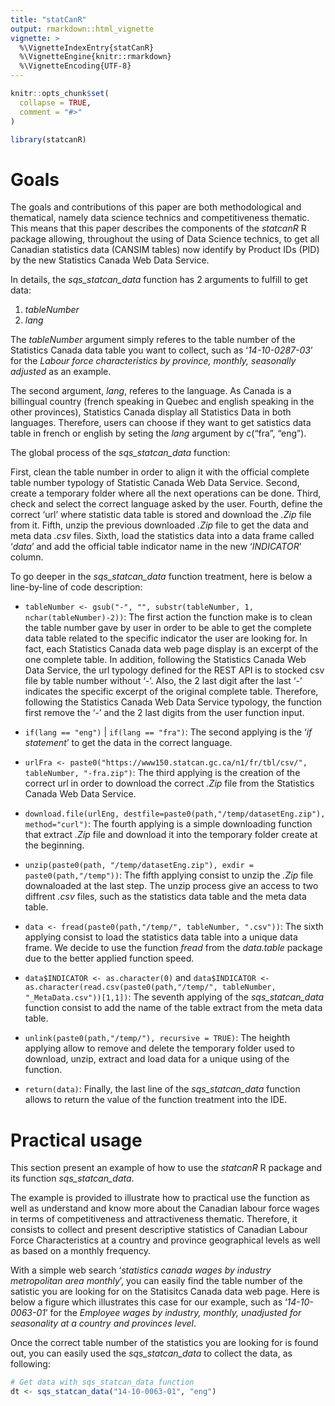 ```yaml
---
title: "statCanR"
output: rmarkdown::html_vignette
vignette: >
  %\VignetteIndexEntry{statCanR}
  %\VignetteEngine{knitr::rmarkdown}
  %\VignetteEncoding{UTF-8}
---
```


```r
knitr::opts_chunk$set(
  collapse = TRUE,
  comment = "#>"
)
```

```r
library(statcanR)
```

# Goals 

The goals and contributions of this paper are both methodological and thematical, namely data science technics and competitiveness thematic. This means that this paper describes the components of the _statcanR_  R package allowing, throughout the using of Data Science technics, to get all Canadian statistics data (CANSIM tables) now identify by Product IDs (PID) by the new Statistics Canada Web Data Service.

In details, the _sqs_statcan_data_ function has 2 arguments to fulfill to get data:   
  
  1. _tableNumber_
  2. _lang_
  
  
The _tableNumber_ argument simply referes to the table number of the Statistics Canada data table you want to collect, such as '_14-10-0287-03_' for the _Labour force characteristics by province, monthly, seasonally adjusted_ as an example.

The second argument, _lang_, referes to the language. As Canada is a billingual country (french speaking in Quebec and english speaking in the other provinces), Statistics Canada display all Statistics Data in both languages. Therefore, users can choose if they want to get satistics data table in french or english by seting the _lang_ argument by c("fra", "eng").

The global process of the _sqs_statcan_data_ function:

First, clean the table number in order to align it with the official complete table number typology of Statistic Canada Web Data Service. Second, create a temporary folder where all the next operations can be done. Third, check and select the correct language asked by the user. Fourth, define the correct 'url' where statistic data table is stored and download the _.Zip_ file from it. Fifth, unzip the previous downloaded _.Zip_ file to get the data and meta data _.csv_ files. Sixth, load the statistics data into a data frame called '_data_' and add the official table indicator name in the new '_INDICATOR_' column.         
  

To go deeper in the _sqs_statcan_data_ function treatment, here is below a line-by-line of code description:   
  
  - `tableNumber <- gsub("-", "", substr(tableNumber, 1, nchar(tableNumber)-2))`:
  The first action the function make is to clean the table number gave by user in order to be able to get the complete data table related to the specific indicator the user are looking for. In fact, each Statistics Canada data web page display is an excerpt of the one complete table.
  In addition, following the Statistics Canada Web Data Service, the url typology defined for the REST API is to stocked csv file by table number without '-'. Also, the 2 last digit after the last '-' indicates the specific excerpt of the original complete table.
  Therefore, following the Statistics Canada Web Data Service typology, the function first remove the '-' and the 2 last digits from the user function input.

  - `if(lang == "eng")` | `if(lang == "fra")`:
  The second applying is the '_if statement_' to get the data in the correct language.

  - `urlFra <- paste0("https://www150.statcan.gc.ca/n1/fr/tbl/csv/", tableNumber, "-fra.zip")`:
  The third applying is the creation of the correct url in order to download the correct _.Zip_ file from the Statistics Canada Web Data Service.   
  
  - `download.file(urlEng, destfile=paste0(path,"/temp/datasetEng.zip"), method="curl")`:
  The fourth applying is a simple downloading function that extract _.Zip_ file and download it into the temporary folder create at the beginning. 
  
  - `unzip(paste0(path, "/temp/datasetEng.zip"), exdir = paste0(path,"/temp"))`:
  The fifth applying consist to unzip the _.Zip_ file downaloaded at the last step. The unzip process give an access to two diffrent _.csv_ files, such as the statistics data table and the meta data table.
    
  - `data <- fread(paste0(path,"/temp/", tableNumber, ".csv"))`:
  The sixth applying consist to load the statistics data table into a unique data frame. We decide to use the function _fread_ from the _data.table_ package due to the better applied function speed.   
    
  - `data$INDICATOR <- as.character(0)` and `data$INDICATOR <- as.character(read.csv(paste0(path,"/temp/", tableNumber, "_MetaData.csv"))[1,1])`:
  The seventh applying of the _sqs_statcan_data_ function consist to add the name of the table extract from the meta data table. 
  
  - `unlink(paste0(path,"/temp/"), recursive = TRUE)`:
  The heighth applying allow to remove and delete the temporary folder used to download, unzip, extract and load data for a unique using of the function.
  
  - `return(data)`:
  Finally, the last line of the _sqs_statcan_data_ function allows to return the value of the function treatment into the IDE.



# Practical usage

This section present an example of how to use the _statcanR_ R package and its function _sqs_statcan_data_.    
  

The example is provided to illustrate how to practical use the function as well as understand and know more about the Canadian labour force wages in terms of competitiveness and attractiveness thematic. Therefore, it consists to collect and present descriptive statistics of Canadian Labour Force Characteristics at a country and province geographical levels as well as based on a monthly frequency.  

With a simple web search '_statistics canada wages by industry metropolitan area monthly_', you can easily find the table number of the satistic you are looking for on the Statisitcs Canada data web page. Here is below a figure which illustrates this case for our example, such as '_14-10-0063-01_' for the _Employee wages by industry, monthly, unadjusted for seasonality at a country and provinces level_.

Once the correct table number of the statistics you are looking for is found out, you can easily used the _sqs_statcan_data_ to collect the data, as following:  
  
```r
# Get data with sqs_statcan_data function
dt <- sqs_statcan_data("14-10-0063-01", "eng")
```
